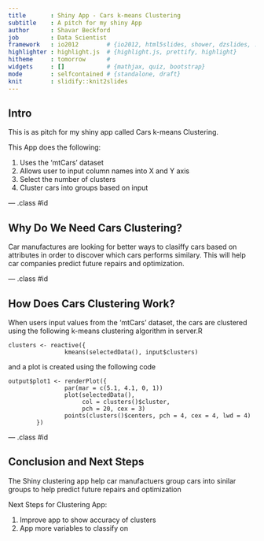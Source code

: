 ```yaml
---
title       : Shiny App - Cars k-means Clustering
subtitle    : A pitch for my shiny App
author      : Shavar Beckford
job         : Data Scientist
framework   : io2012        # {io2012, html5slides, shower, dzslides, ...}
highlighter : highlight.js  # {highlight.js, prettify, highlight}
hitheme     : tomorrow      # 
widgets     : []            # {mathjax, quiz, bootstrap}
mode        : selfcontained # {standalone, draft}
knit        : slidify::knit2slides
---
```


## Intro
This is as pitch for my shiny app called Cars k-means Clustering. 

This App does the following:

1. Uses the 'mtCars' dataset
2. Allows user to input column names into X and Y axis
3. Select the number of clusters
4. Cluster cars into groups based on input

--- .class #id 

## Why Do We Need Cars Clustering?

Car manufactures are looking for better ways to clasiffy cars based on attributes in order to 
discover which cars performs similary. This will help car companies predict future repairs and optimization.

--- .class #id

## How Does Cars Clustering Work?

When users input values from the 'mtCars' dataset, the cars are clustered using the following k-means clustering algorithm in server.R

```
clusters <- reactive({
                kmeans(selectedData(), input$clusters)
```
and a plot is created using the following code

```
output$plot1 <- renderPlot({
                par(mar = c(5.1, 4.1, 0, 1))
                plot(selectedData(),
                     col = clusters()$cluster,
                     pch = 20, cex = 3)
                points(clusters()$centers, pch = 4, cex = 4, lwd = 4)
        })
```

--- .class #id

## Conclusion and Next Steps

The Shiny clustering app help car manufactuers group cars into sinilar groups to help predict future repairs and optimization

Next Steps for Clustering App:

1. Improve app to show accuracy of clusters
2. App more variables to classify on
